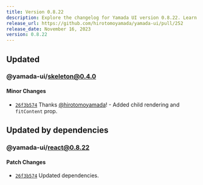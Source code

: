 ```yaml
---
title: Version 0.8.22
description: Explore the changelog for Yamada UI version 0.8.22. Learn about the latest features, bug fixes, and improvements.
release_url: https://github.com/hirotomoyamada/yamada-ui/pull/252
release_date: November 16, 2023
version: 0.8.22
---
```


## Updated

### @yamada-ui/skeleton@0.4.0

#### Minor Changes

- [`26f3b574`](https://github.com/hirotomoyamada/yamada-ui/commit/26f3b574ba4556990d11ef9b44141cfb0196ad7e) Thanks [@hirotomoyamada](https://github.com/hirotomoyamada)! - Added child rendering and `fitContent` prop.

## Updated by dependencies

### @yamada-ui/react@0.8.22

#### Patch Changes

- [`26f3b574`](https://github.com/hirotomoyamada/yamada-ui/commit/26f3b574ba4556990d11ef9b44141cfb0196ad7e) Updated dependencies.
